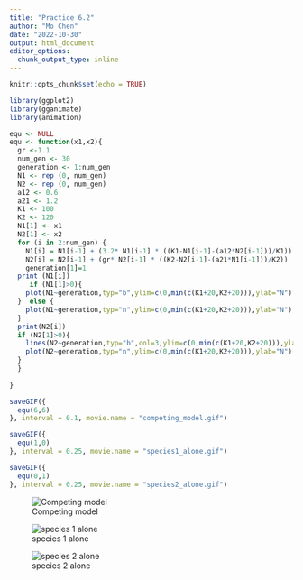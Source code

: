 ```yaml
---
title: "Practice 6.2"
author: "Mo Chen"
date: "2022-10-30"
output: html_document
editor_options: 
  chunk_output_type: inline
---
```


```r
knitr::opts_chunk$set(echo = TRUE)
```

```r
library(ggplot2)
library(gganimate)
library(animation)
```

```r
equ <- NULL
equ <- function(x1,x2){
  gr <-1.1
  num_gen <- 30
  generation <- 1:num_gen
  N1 <- rep (0, num_gen)
  N2 <- rep (0, num_gen)
  a12 <- 0.6
  a21 <- 1.2
  K1 <- 100
  K2 <- 120
  N1[1] <- x1 
  N2[1] <- x2
  for (i in 2:num_gen) {
    N1[i] = N1[i-1] + (3.2* N1[i-1] * ((K1-N1[i-1]-(a12*N2[i-1]))/K1)) 
    N2[i] = N2[i-1] + (gr* N2[i-1] * ((K2-N2[i-1]-(a21*N1[i-1]))/K2)) 
    generation[1]=1
  print (N1[i])
     if (N1[1]>0){
    plot(N1~generation,typ="b",ylim=c(0,min(c(K1+20,K2+20))),ylab="N")
  }  else {
    plot(N1~generation,typ="n",ylim=c(0,min(c(K1+20,K2+20))),ylab="N")
  }
  print(N2[i])
  if (N2[1]>0){
    lines(N2~generation,typ="b",col=3,ylim=c(0,min(c(K1+20,K2+20))),ylab="N")} else {
    plot(N2~generation,typ="n",ylim=c(0,min(c(K1+20,K2+20))),ylab="N")
  }
  }
  
}
```

```r
saveGIF({
  equ(6,6)
}, interval = 0.1, movie.name = "competing_model.gif")

saveGIF({
  equ(1,0)
}, interval = 0.25, movie.name = "species1_alone.gif")

saveGIF({
  equ(0,1)
}, interval = 0.25, movie.name = "species2_alone.gif")
```


![Competing model](D:/R_WD/Git linked/2022RisFUN-Mo/Loops & Functions/competing_model.gif)

![species 1 alone](D:/R_WD/Git linked/2022RisFUN-Mo/Loops & Functions/species1_alone.gif)

![species 2 alone](D:/R_WD/Git linked/2022RisFUN-Mo/Loops & Functions/species2_alone.gif)
